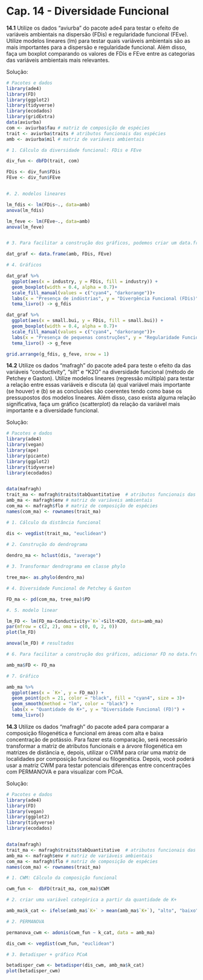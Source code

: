 # Cap. 14 - Diversidade Funcional {-}

**14.1**
Utilize os dados “aviurba” do pacote ade4 para testar o efeito de variáveis ambientais na dispersão (FDis) e regularidade funcional (FEve). Utilize modelos lineares (lm) para testar quais variáveis ambientais são as mais importantes para a dispersão e regularidade funcional. Além disso, faça um boxplot comparando os valores de FDis e FEve entre as categorias das variáveis ambientais mais relevantes. 


Solução:
```r

# Pacotes e dados
library(ade4)
library(FD)
library(ggplot2)
library(tidyverse)
library(ecodados)
library(gridExtra)
data(aviurba)
com <- aviurba$fau # matriz de composição de espécies 
trait <- aviurba$traits # atributos funcionais das espécies
amb <- aviurba$mil # matriz de variáveis ambientais

# 1. Cálculo da diversidade funcional: FDis e FEve

div_fun <- dbFD(trait, com)

FDis <- div_fun$FDis
FEve <- div_fun$FEve


#. 2. modelos lineares

lm_fdis <- lm(FDis~., data=amb)
anova(lm_fdis)

lm_feve <- lm(FEve~., data=amb)
anova(lm_feve)


# 3. Para facilitar a construção dos gráficos, podemos criar um data.frame

dat_graf <- data.frame(amb, FDis, FEve)

# 4. Gráficos

dat_graf %>% 
  ggplot(aes(x = industry, y = FDis, fill = industry)) +
  geom_boxplot(width = 0.4, alpha = 0.7)+
  scale_fill_manual(values = c("cyan4", "darkorange"))+
  labs(x = "Presença de indústrias", y = "Divergência Funcional (FDis)") +
  tema_livro() -> g_fdis

dat_graf %>% 
  ggplot(aes(x = small.bui, y = FDis, fill = small.bui)) +
  geom_boxplot(width = 0.4, alpha = 0.7)+
  scale_fill_manual(values = c("cyan4", "darkorange"))+
  labs(x = "Presença de pequenas construções", y = "Regularidade Funcional (FEve)") +
  tema_livro() -> g_feve

grid.arrange(g_fdis, g_feve, nrow = 1)

```

**14.2**
Utilize os dados “mafragh” do pacote ade4 para teste o efeito da das variáveis “conductivity”, “silt” e “K2O” na diversidade funcional (método de Petchey e Gaston). Utilize modelos lineares (regressão múltipla) para testar a relação entre essas variáveis e discuta (a) qual variável mais importante (se houver) e (b) se as conclusões são coerentes tendo como base os pressupostos dos modelos lineares. Além disso, caso exista alguma relação significativa, faça um gráfico (scatterplot) da relação da variável mais importante e a diversidade funcional.

Solução:
```r

# Pacotes e dados
library(ade4)
library(vegan)
library(ape)
library(picante)
library(ggplot2)
library(tidyverse)
library(ecodados)


data(mafragh)
trait_ma <- mafragh$traits$tabQuantitative  # atributos funcionais das espécies
amb_ma <- mafragh$env # matriz de variáveis ambientais
com_ma <- mafragh$flo # matriz de composição de espécies
names(com_ma) <- rownames(trait_ma)

# 1. Cálculo da distância funcional

dis <- vegdist(trait_ma, "euclidean")
  
# 2. Construção do dendrograma  

dendro_ma <- hclust(dis, "average")

# 3. Transformar dendrograma em classe phylo  

tree_ma<- as.phylo(dendro_ma)

# 4. Diversidade Funcional de Petchey & Gaston

FD_ma <- pd(com_ma, tree_ma)$PD

#. 5. modelo linear

lm_FD <- lm(FD_ma~Conductivity+`K+`+Silt+K2O, data=amb_ma)
par(mfrow = c(2, 2), oma = c(0, 0, 2, 0))
plot(lm_FD)

anova(lm_FD) # resultados

# 6. Para facilitar a construção dos gráficos, adicionar FD no data.frame amb_ma

amb_ma$FD <- FD_ma

# 7. Gráfico

amb_ma %>% 
  ggplot(aes(x = `K+`, y = FD_ma)) +
  geom_point(pch = 21, color = "black", fill = "cyan4", size = 3)+
  geom_smooth(method = "lm", color = "black") +
  labs(x = "Quantidade de K+", y = "Diversidade Funcional (FD)") +
  tema_livro() 

```

**14.3** Utilize os dados “mafragh” do pacote ade4 para comparar a composição filogenética e funcional em áreas com alta e baixa concentração de potássio. Para fazer esta comparação, será necessário transformar a matriz de atributos funcionais e a árvore filogenética em matrizes de distância e, depois, utilizar o CWM para criar uma matriz de localidades por composição funcional ou filogenética. Depois, você poderá usar a matriz CWM para testar potenciais diferenças entre concentrações com PERMANOVA e para visualizar com PCoA.

Solução:
```r

# Pacotes e dados
library(ade4)
library(FD)
library(vegan)
library(ggplot2)
library(tidyverse)
library(ecodados)


data(mafragh)
trait_ma <- mafragh$traits$tabQuantitative  # atributos funcionais das espécies
amb_ma <- mafragh$env # matriz de variáveis ambientais
com_ma <- mafragh$flo # matriz de composição de espécies
names(com_ma) <- rownames(trait_ma)

# 1. CWM: Cálculo da composição funcional

cwm_fun <-  dbFD(trait_ma, com_ma)$CWM 

# 2. criar uma variável categórica a partir da quantidade de K+

amb_ma$k_cat <- ifelse(amb_ma$`K+` > mean(amb_ma$`K+`), "alto", "baixo")

# 2. PERMANOVA

permanova_cwm <- adonis(cwm_fun ~ k_cat, data = amb_ma)

dis_cwm <- vegdist(cwm_fun, "euclidean")

# 3. Betadisper + gráfico PCoA

betadisper_cwm <- betadisper(dis_cwm, amb_ma$k_cat)
plot(betadisper_cwm)

```

